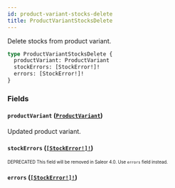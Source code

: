 ```yaml
---
id: product-variant-stocks-delete
title: ProductVariantStocksDelete
---
```


Delete stocks from product variant.

```graphql
type ProductVariantStocksDelete {
  productVariant: ProductVariant
  stockErrors: [StockError!]!
  errors: [StockError!]!
}
```

### Fields

#### `productVariant` ([`ProductVariant`](/developer/api-reference/objects/product-variant.mdx))

Updated product variant.

#### `stockErrors` ([`[StockError!]!`](/developer/api-reference/objects/stock-error.mdx))

<sub><sup><span className="deprecatedTag">DEPRECATED</span> This field will be removed in Saleor 4.0. Use `errors` field instead.</sup></sub>

#### `errors` ([`[StockError!]!`](/developer/api-reference/objects/stock-error.mdx))
